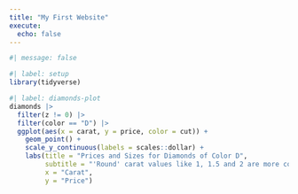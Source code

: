 ```yaml
---
title: "My First Website"
execute: 
  echo: false
---
```


```r
#| message: false

#| label: setup
library(tidyverse)
```

```r
#| label: diamonds-plot
diamonds |> 
  filter(z != 0) |> 
  filter(color == "D") |> 
  ggplot(aes(x = carat, y = price, color = cut)) + 
    geom_point() +
    scale_y_continuous(labels = scales::dollar) +
    labs(title = "Prices and Sizes for Diamonds of Color D",
         subtitle = "'Round' carat values like 1, 1.5 and 2 are more common.",
         x = "Carat",
         y = "Price")
```

